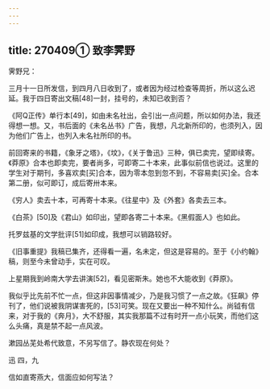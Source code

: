 ```yaml
---
---
---
```

title: 270409① 致李霁野
---




霁野兄：

三月十一日所发信，到四月八日收到了，或者因为经过检查等周折，所以这么迟延。我于四日寄出文稿[48]一封，挂号的，未知已收到否？

《阿Q正传》单行本[49]，如由未名社出，会引出一点问题，所以如何办法，我还得想一想。又，书后面的《未名丛书》广告，我想，凡北新所印的，也须列入，因为他们广告上，也列入未名社所印的书。

前回寄来的书籍，《象牙之塔》，《坟》，《关于鲁迅》三种，俱已卖完，望即续寄。《莽原》合本也即卖完，要者尚多，可即寄二十本来，此事似前信也说过。这里的学生对于期刊，多喜欢卖[买]合本，因为零本忽到忽不到，不容易卖[买]全。合本第二册，似可即订，成后寄卅本来。

《穷人》卖去十本，可再寄十本来。《往星中》及《外套》各卖去三本。

《白茶》[50]及《君山》如印出，望即各寄二十本来。《黑假面人》也如此。

托罗兹基的文学批评[51]如印成，我想可以销路较好。

《旧事重提》我稿已集齐，还得看一遍，名未定，但这是容易的。至于《小约翰》稿，则至今未曾动手，实在可叹。

上星期我到岭南大学去讲演[52]，看见密斯朱。她也不大能收到《莽原》。

我似乎比先前不忙一点，但这非因事情减少，乃是我习惯了一点之故。《狂飙》停刊了，他们说被我阴谋害死的，[53]可笑。现在又要出一种不知什么。尚钺有信来，对于我的《奔月》，大不舒服，其实我那篇不过有时开一点小玩笑，而他们这么头痛，真是禁不起一点风波。

漱园丛芜处希代致意，不另写信了。静农现在何处？

迅 四，九

信如直寄燕大，信面应如何写法？